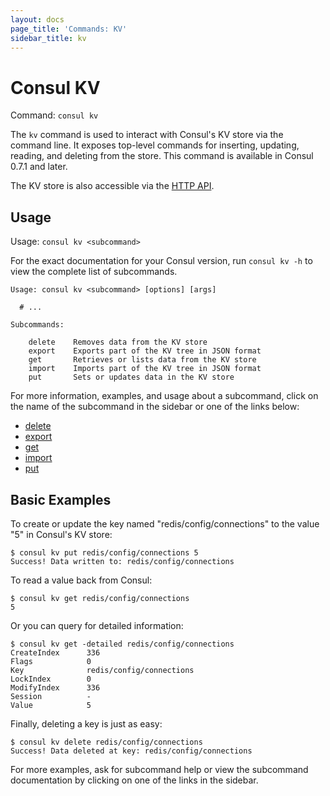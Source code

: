 ```yaml
---
layout: docs
page_title: 'Commands: KV'
sidebar_title: kv
---
```


# Consul KV

Command: `consul kv`

The `kv` command is used to interact with Consul's KV store via the
command line. It exposes top-level commands for inserting, updating, reading,
and deleting from the store. This command is available in Consul 0.7.1 and
later.

The KV store is also accessible via the
[HTTP API](/api/kv).

## Usage

Usage: `consul kv <subcommand>`

For the exact documentation for your Consul version, run `consul kv -h` to view
the complete list of subcommands.

```text
Usage: consul kv <subcommand> [options] [args]

  # ...

Subcommands:

    delete    Removes data from the KV store
    export    Exports part of the KV tree in JSON format
    get       Retrieves or lists data from the KV store
    import    Imports part of the KV tree in JSON format
    put       Sets or updates data in the KV store
```

For more information, examples, and usage about a subcommand, click on the name
of the subcommand in the sidebar or one of the links below:

- [delete](/docs/commands/kv/delete)
- [export](/docs/commands/kv/export)
- [get](/docs/commands/kv/get)
- [import](/docs/commands/kv/import)
- [put](/docs/commands/kv/put)

## Basic Examples

To create or update the key named "redis/config/connections" to the value "5" in
Consul's KV store:

```text
$ consul kv put redis/config/connections 5
Success! Data written to: redis/config/connections
```

To read a value back from Consul:

```text
$ consul kv get redis/config/connections
5
```

Or you can query for detailed information:

```text
$ consul kv get -detailed redis/config/connections
CreateIndex      336
Flags            0
Key              redis/config/connections
LockIndex        0
ModifyIndex      336
Session          -
Value            5
```

Finally, deleting a key is just as easy:

```text
$ consul kv delete redis/config/connections
Success! Data deleted at key: redis/config/connections
```

For more examples, ask for subcommand help or view the subcommand documentation
by clicking on one of the links in the sidebar.
